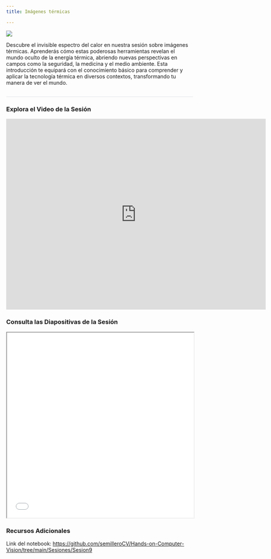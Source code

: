 ```yaml
---
title: Imágenes térmicas

---
```

<style>
* {overflow: visible;}     h2{
        border-bottom: 1px solid #dee2e6 !important;
}
</style>

::: {layout="[35,65]"}

![](../images/sesiones/sesion8.gif)

Descubre el invisible espectro del calor en nuestra sesión sobre imágenes térmicas. Aprenderás cómo estas poderosas herramientas revelan el mundo oculto de la energía térmica, abriendo nuevas perspectivas en campos como la seguridad, la medicina y el medio ambiente. Esta introducción te equipará con el conocimiento básico para comprender y aplicar la tecnología térmica en diversos contextos, transformando tu manera de ver el mundo.
:::
## 

### Explora el Video de la Sesión

<iframe width="700" height="515" src="https://www.youtube.com/embed/EynS8_fFFfM?si=qjt0xj96357_znll" title="YouTube video player" frameborder="0" allow="accelerometer; autoplay; clipboard-write; encrypted-media; gyroscope; picture-in-picture; web-share" referrerpolicy="strict-origin-when-cross-origin" allowfullscreen></iframe>

### Consulta las Diapositivas de la Sesión

<iframe src="/slides/SemilleroCV_Session9_ThermalImaging.pdf" width="100%" height="500px"></iframe>

### Recursos Adicionales

Link del notebook: <a href="https://github.com/semilleroCV/Hands-on-Computer-Vision/tree/main/Sesiones/Sesion9" target="_blank">https://github.com/semilleroCV/Hands-on-Computer-Vision/tree/main/Sesiones/Sesion9</a>




